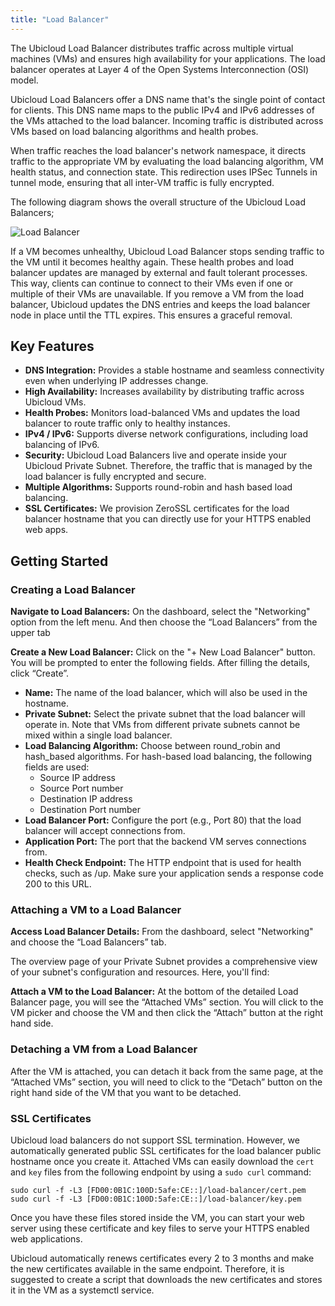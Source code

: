 ```yaml
---
title: "Load Balancer"
---
```


The Ubicloud Load Balancer distributes traffic across multiple virtual machines
(VMs) and ensures high availability for your applications. The load balancer
operates at Layer 4 of the Open Systems Interconnection (OSI) model.

Ubicloud Load Balancers offer a DNS name that's the single point of contact for
clients. This DNS name maps to the public IPv4 and IPv6 addresses of the VMs
attached to the load balancer. Incoming traffic is distributed across VMs based on
load balancing algorithms and health probes.

When traffic reaches the load balancer's network namespace, it directs traffic
to the appropriate VM by evaluating the load balancing algorithm, VM health
status, and connection state. This redirection uses IPSec Tunnels in tunnel mode,
ensuring that all inter-VM traffic is fully encrypted.

The following diagram shows the overall structure of the Ubicloud Load
Balancers;

![Load Balancer](/networking/load-balancer-1.png)

If a VM becomes unhealthy, Ubicloud Load Balancer stops sending traffic to the
VM until it becomes healthy again. These health probes and load balancer updates
are managed by external and fault tolerant processes. This way, clients can
continue to connect to their VMs even if one or multiple of their VMs are
unavailable. If you remove a VM from the load balancer, Ubicloud updates the DNS
entries and keeps the load balancer node in place until the TTL expires. This
ensures a graceful removal.

## Key Features

- **DNS Integration:** Provides a stable hostname and seamless connectivity even when underlying IP addresses change.
- **High Availability:** Increases availability by distributing traffic across Ubicloud VMs.
- **Health Probes:** Monitors load-balanced VMs and updates the load balancer to route traffic only to healthy instances.
- **IPv4 / IPv6:** Supports diverse network configurations, including load balancing of IPv6.
- **Security:** Ubicloud Load Balancers live and operate inside your Ubicloud Private Subnet. Therefore, the traffic that is managed by the load balancer is fully encrypted and secure.
- **Multiple Algorithms:** Supports round-robin and hash based load balancing.
- **SSL Certificates:** We provision ZeroSSL certificates for the load balancer hostname that you can directly use for your HTTPS enabled web apps.

## Getting Started

### Creating a Load Balancer

**Navigate to Load Balancers:** On the dashboard, select the "Networking" option from the left menu. And then choose the “Load Balancers” from the upper tab

**Create a New Load Balancer:** Click on the "+ New Load Balancer" button. You will be prompted to enter the following fields. After filling the details, click “Create”.

- **Name:** The name of the load balancer, which will also be used in the hostname.
- **Private Subnet:** Select the private subnet that the load balancer will operate in. Note that VMs from different private subnets cannot be mixed within a single load balancer.
- **Load Balancing Algorithm:** Choose between round_robin and hash_based algorithms. For hash-based load balancing, the following fields are used:
  - Source IP address
  - Source Port number
  - Destination IP address
  - Destination Port number
- **Load Balancer Port:** Configure the port (e.g., Port 80) that the load balancer will accept connections from.
- **Application Port:** The port that the backend VM serves connections from.
- **Health Check Endpoint:** The HTTP endpoint that is used for health checks, such as /up. Make sure your application sends a response code 200 to this URL.

### Attaching a VM to a Load Balancer

**Access Load Balancer Details:** From the dashboard, select "Networking" and choose the “Load Balancers” tab.

The overview page of your Private Subnet provides a comprehensive view of your subnet's configuration and resources. Here, you'll find:

**Attach a VM to the Load Balancer:** At the bottom of the detailed Load Balancer page, you will see the “Attached VMs” section. You will click to the VM picker and choose the VM and then click the “Attach” button at the right hand side.

### Detaching a VM from a Load Balancer

After the VM is attached, you can detach it back from the same page, at the “Attached VMs” section, you will need to click to the “Detach” button on the right hand side of the VM that you want to be detached.

### SSL Certificates

Ubicloud load balancers do not support SSL termination. However, we automatically generated public SSL certificates for the load balancer public hostname once you create it. Attached VMs can easily download the `cert` and `key` files from the following endpoint by using a `sudo curl` command:

```
sudo curl -f -L3 [FD00:0B1C:100D:5afe:CE::]/load-balancer/cert.pem
sudo curl -f -L3 [FD00:0B1C:100D:5afe:CE::]/load-balancer/key.pem
```

Once you have these files stored inside the VM, you can start your web server using these certificate and key files to serve your HTTPS enabled web applications.

Ubicloud automatically renews certificates every 2 to 3 months and make the new certificates available in the same endpoint. Therefore, it is suggested to create a script that downloads the new certificates and stores it in the VM as a systemctl service.
